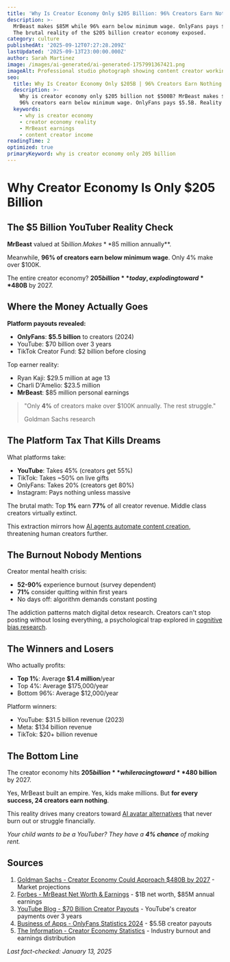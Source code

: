 ```yaml
---
title: 'Why Is Creator Economy Only $205 Billion: 96% Creators Earn Nothing'
description: >-
  MrBeast makes $85M while 96% earn below minimum wage. OnlyFans pays $5.5B. 
  The brutal reality of the $205 billion creator economy exposed.
category: culture
publishedAt: '2025-09-12T07:27:28.209Z'
lastUpdated: '2025-09-13T23:00:00.000Z'
author: Sarah Martinez
image: /images/ai-generated/ai-generated-1757991367421.png
imageAlt: Professional studio photograph showing content creator working with laptop, professional camera, and microphone setup in modern creator workspace with excellent lighting
seo:
  title: Why Is Creator Economy Only $205B | 96% Creators Earn Nothing 2025
  description: >-
    Why is creator economy only $205 billion not $500B? MrBeast makes $85M but 
    96% creators earn below minimum wage. OnlyFans pays $5.5B. Reality exposed.
  keywords:
    - why is creator economy
    - creator economy reality
    - MrBeast earnings
    - content creator income
readingTime: 2
optimized: true
primaryKeyword: why is creator economy only 205 billion
---
```


# Why Creator Economy Is Only **$205 Billion**

## The **$5 Billion** YouTuber Reality Check

**MrBeast** valued at $5 billion. Makes **$85 million annually**.

Meanwhile, **96% of creators earn below minimum wage**. Only 4% make over $100K.

The entire creator economy? **$205 billion** today, exploding toward **$480B** by 2027.

## Where the Money Actually Goes

**Platform payouts revealed:**

- **OnlyFans**: **$5.5 billion** to creators (2024)
- YouTube: $70 billion over 3 years
- TikTok Creator Fund: $2 billion before closing

Top earner reality:

- Ryan Kaji: $29.5 million at age 13
- Charli D'Amelio: $23.5 million
- **MrBeast**: $85 million personal earnings

> "Only **4%** of creators make over $100K annually. The rest struggle."
>
> Goldman Sachs research

## The Platform Tax That Kills Dreams

What platforms take:

- **YouTube**: Takes 45% (creators get 55%)
- TikTok: Takes ~50% on live gifts
- OnlyFans: Takes 20% (creators get 80%)
- Instagram: Pays nothing unless massive

The brutal math: Top **1%** earn **77%** of all creator revenue. Middle class creators virtually extinct.

This extraction mirrors how [AI agents automate content creation](/technology/ai-agents-revolution-13-billion-market-taking-over-2025), threatening human creators further.

## The Burnout Nobody Mentions

Creator mental health crisis:

- **52-90%** experience burnout (survey dependent)
- **71%** consider quitting within first years
- No days off: algorithm demands constant posting

The addiction patterns match digital detox research. Creators can't stop posting without losing everything, a psychological trap explored in [cognitive bias research](/psychology/your-brain-lies-to-you-cognitive-biases-2025).

## The Winners and Losers

Who actually profits:

- **Top 1%**: Average **$1.4 million**/year
- Top 4%: Average $175,000/year
- Bottom 96%: Average $12,000/year

Platform winners:

- YouTube: $31.5 billion revenue (2023)
- Meta: $134 billion revenue
- TikTok: $20+ billion revenue

## The Bottom Line

The creator economy hits **$205 billion** while racing toward **$480 billion** by 2027.

Yes, MrBeast built an empire. Yes, kids make millions. But **for every success, 24 creators earn nothing**.

This reality drives many creators toward [AI avatar alternatives](/culture/ai-avatars-revolutionizing-social-media) that never burn out or struggle financially.

_Your child wants to be a YouTuber? They have a **4% chance** of making rent._

## Sources

1. [Goldman Sachs - Creator Economy Could Approach $480B by 2027](https://www.goldmansachs.com/intelligence/pages/the-creator-economy-could-approach-half-a-trillion-dollars-by-2027.html) - Market projections
2. [Forbes - MrBeast Net Worth & Earnings](https://www.forbes.com/profile/mrbeast/) - $1B net worth, $85M annual earnings
3. [YouTube Blog - $70 Billion Creator Payouts](https://blog.youtube/news-and-events/70-billion-youtube-shorts-creator-economy/) - YouTube's creator payments over 3 years
4. [Business of Apps - OnlyFans Statistics 2024](https://www.businessofapps.com/data/onlyfans-statistics/) - $5.5B creator payouts
5. [The Information - Creator Economy Statistics](https://www.theinformation.com/articles/creator-economy-statistics-2024) - Industry burnout and earnings distribution

_Last fact-checked: January 13, 2025_
